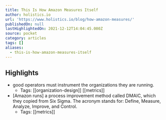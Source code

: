 ```yaml
---
title: This Is How Amazon Measures Itself
author: holistics.io
url: 'https://www.holistics.io/blog/how-amazon-measures/'
publishedOn: null
lastHighlightedOn: 2021-12-12T14:04:45.000Z
source: pocket
category: articles
tags: []
aliases:
  - this-is-how-amazon-measures-itself
---
```

## Highlights
- good operators must instrument the organizations they are running.
    - Tags: [[organization-design]] [[metrics]] 
- [Amazon runs] a process improvement method called DMAIC, which they copied from Six Sigma. The acronym stands for: Define, Measure, Analyze, Improve, and Control.
    - Tags: [[metrics]]
